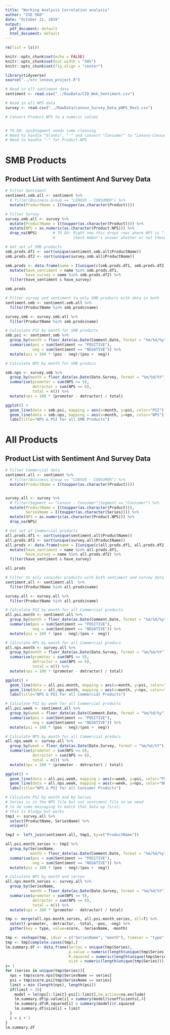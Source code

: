 ```yaml
---
title: "Working Analysis Correlation analysis"
author: "ISE 560"
date: "October 21, 2019"
output:
  pdf_document: default
  html_document: default
---
```


```r
rm(list = ls())

knitr::opts_chunk$set(echo = FALSE)
knitr::opts_chunk$set(out.width = "50%")
knitr::opts_chunk$set(fig.align = "center")

library(tidyverse)
source("../src_lenovo_project.R")
```


```r
# Read in all sentiment data
sentiment <- read.csv("../RawData/CID_Web_Sentiment.csv")

# Read in all NPS data
survey <- read.csv("../RawData/Lenovo_Survey_Data_pNPS_Rev2.csv")

# Convert Product.NPS to a numeric values


# TO DO: nps$Segment needs some cleaning
# Need to handle "blanks", "-" and convert "Consumer" to "Lenovo-Consumer" for Segmentt
# Need to handle "-" for Product.NPS
```

# SMB Products

## Product List with Sentiment And Survey Data
```r

# Filter Sentiment 
sentiment.smb.all <- sentiment %>%
  # filter(Business.Group == "LENOVO - CONSUMER") %>%
  mutate(ProductName = I(toupper(as.character(Product))))

# Filter Survey
survey.smb.all <- survey %>%
  mutate(ProductName = I(toupper(as.character(Product)))) %>%
  mutate(NPS = as.numeric(as.character(Product.NPS))) %>%
  drop_na(NPS)       # TO DO: Right now this drops rows where NPS is "-"
                     #        Check Amber's answer whether or not these need to be counted in total

# Get set of SMB products
smb.prods.df1 <- sort(unique(sentiment.smb.all$ProductName))
smb.prods.df2 <- sort(unique(survey.smb.all$ProductName))

smb.prods <- data.frame(name = I(unique(c(smb.prods.df1, smb.prods.df2)))) %>%
  mutate(have_sentiment = name %in% smb.prods.df1,
         have_survey = name %in% smb.prods.df2) %>%
  filter(have_sentiment & have_survey)

smb.prods
```

```r
# Filter survey and sentiment to only SMB products with data in both
sentiment.smb <- sentiment.smb.all %>%
  filter(ProductName %in% smb.prods$name)

survey.smb <- survey.smb.all %>%
  filter(ProductName %in% smb.prods$name)

# Calculate PSI by month for SMB products
smb.psi <- sentiment.smb %>%
  group_by(month = floor_date(as.Date(Comment.Date, format = "%m/%d/%y"), unit = "month")) %>%
  summarise(pos = sum(Sentiment == "POSITIVE"),
            neg = sum(Sentiment == "NEGATIVE")) %>%
  mutate(psi = 100 * (pos - neg)/(pos +  neg))

# Calculate NPS by month for SMB producs

smb.nps <- survey.smb %>%
  group_by(month = floor_date(as.Date(Date.Survey, format = "%m/%d/%Y"), unit = "month")) %>%
  summarise(promoter = sum(NPS >= 9),
            detractor = sum(NPS <= 6),
            total = n()) %>%
  mutate(nps = 100 * (promoter - detractor) / total)

ggplot() +
  geom_line(data = smb.psi, mapping = aes(x=month, y=psi, color="PSI")) +
  geom_line(data = smb.nps, mapping = aes(x=month, y=nps, color="NPS")) +
  labs(title="NPS & PSI for all SMB Products")

```



# All Products

## Product List with Sentiment And Survey Data
```r
# Filter Commercial data
sentiment.all <- sentiment %>%
  # filter(Business.Group == "LENOVO - CONSUMER") %>%
  mutate(ProductName = I(toupper(as.character(Product)))) 


survey.all <- survey %>%
  # filter(Segment == "Lenovo - Consumer"|Segment == "Consumer") %>%
  mutate(ProductName = I(toupper(as.character(Product))), 
         SeriesName = I(toupper(as.character(Series)))) %>%
  mutate(NPS = as.numeric(as.character(Product.NPS))) %>%
  drop_na(NPS)

# Get set of Commercial products
all.prods.df1 <- sort(unique(sentiment.all$ProductName))
all.prods.df2 <- sort(unique(survey.all$ProductName))
all.prods <- data.frame(name = I(unique(c(all.prods.df1, all.prods.df2)))) %>%
  mutate(have_sentiment = name %in% all.prods.df1,
         have_survey = name %in% all.prods.df2) %>%
  filter(have_sentiment & have_survey)

all.prods
```

```r
# Filter to only consider products with both sentiment and survey data
sentiment.all <- sentiment.all  %>%
  filter(ProductName %in% all.prods$name)

survey.all <- survey.all %>%
  filter(ProductName %in% all.prods$name)
```

```r

# Calculate PSI by month for all Commercial products
all.psi.month <- sentiment.all %>%
  group_by(month = floor_date(as.Date(Comment.Date, format = "%m/%d/%y"), unit = "month")) %>%
  summarise(pos = sum(Sentiment == "POSITIVE"),
            neg = sum(Sentiment == "NEGATIVE")) %>%
  mutate(psi = 100 * (pos - neg)/(pos +  neg))

# Calculate NPS by month for all Commercial producs
all.nps.month <- survey.all %>%
  group_by(month = floor_date(as.Date(Date.Survey, format = "%m/%d/%Y"), unit = "month")) %>%
  summarise(promoter = sum(NPS >= 9),
            detractor = sum(NPS <= 6),
            total = n()) %>%
  mutate(nps = 100 * (promoter - detractor) / total)

ggplot() +
  geom_line(data = all.psi.month, mapping = aes(x=month, y=psi, color="PSI")) +
  geom_line(data = all.nps.month, mapping = aes(x=month, y=nps, color="NPS")) +
  labs(title="NPS & PSI for all Commercial Products")
```

```r
# Calculate PSI by week for all Commercial products
all.psi.week <- sentiment.all %>%
  group_by(week = floor_date(as.Date(Comment.Date, format = "%m/%d/%y"), unit = "week")) %>%
  summarise(pos = sum(Sentiment == "POSITIVE"),
            neg = sum(Sentiment == "NEGATIVE")) %>%
  mutate(psi = 100 * (pos - neg)/(pos +  neg))

# Calculate NPS by month for all Commercial producs
all.nps.week <- survey.all %>%
  group_by(week = floor_date(as.Date(Date.Survey, format = "%m/%d/%Y"), unit = "week")) %>%
  summarise(promoter = sum(NPS >= 9),
            detractor = sum(NPS <= 6),
            total = n()) %>%
  mutate(nps = 100 * (promoter - detractor) / total)

ggplot() +
  geom_line(data = all.psi.week, mapping = aes(x=week, y=psi, color="PSI")) +
  geom_line(data = all.nps.week, mapping = aes(x=week, y=nps, color="NPS")) +
  labs(title="NPS & PSI for all Consumer Products")
```



```r
# Calculate PSI by month and by Series
# Series is in the NPS file but not sentiment file so we need
# to do some massaging to match that data up first; 
# this is kludgy but works 
tmp1 <- survey.all %>%
  select(ProductName, SeriesName) %>%
  unique()

tmp2 <- left_join(sentiment.all, tmp1, by=c("ProductName"))

all.psi.month_series <- tmp2 %>%
  group_by(SeriesName,
           month = floor_date(as.Date(Comment.Date, format = "%m/%d/%y"), unit = "month")) %>%
  summarise(pos = sum(Sentiment == "POSITIVE"),
            neg = sum(Sentiment == "NEGATIVE")) %>%
  mutate(psi = 100 * (pos - neg)/(pos +  neg))

# Calculate NPS by month and series
all.nps.month_series <- survey.all %>%
  group_by(SeriesName,
           month = floor_date(as.Date(Date.Survey, format = "%m/%d/%Y"), unit = "month")) %>%
  summarise(promoter = sum(NPS >= 9),
            detractor = sum(NPS <= 6),
            total = n()) %>%
  mutate(nps = 100 * (promoter - detractor) / total)

tmp <- merge(all.nps.month_series, all.psi.month_series, all=T) %>%
  select(-promoter, -detractor, -total, -pos, -neg) %>%
  gather(key = type, value=score, -SeriesName, -month) 

tmp <- reshape(tmp, idvar = c("SeriesName", "month"), timevar = "type", direction = "wide")
tmp <- tmp[complete.cases(tmp),]
lm.summary.df <- data.frame(Series = unique(tmp$Series), 
                            p.value = numeric(length(unique(tmp$Series))),  
                            R.squared = numeric(length(unique(tmp$Series))),
                            size = numeric(length(unique(tmp$Series))))
i= 1
for (series in unique(tmp$Series)){
  nps = tmp$score.nps[tmp$SeriesName == series]
  psi = tmp$score.psi[tmp$SeriesName == series]
  limit = min (length(nps), length(psi))
  if(limit > 3){
    model = lm(nps[1:limit]~psi[1:limit],na.action=na.exclude)
    lm.summary.df$p.value[i] = summary(model)$coefficients[,4]
    lm.summary.df$R.squared[i] = summary(model)$r.squared
    lm.summary.df$size[i] = limit
  }
  i = i + 1
}
lm.summary.df

```




